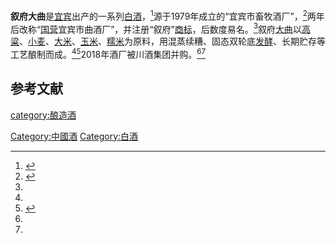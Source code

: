 '''叙府大曲'''是[[宜宾|宜宾]]出产的一系列[[中国烧酒|白酒]]，<ref name=zgcnbjscdd>{{cite book|author=于光|title=中国陈年白酒收藏大典．名优酒分册|url=https://books.google.com/books/about/%E4%B8%AD%E5%9B%BD%E9%99%88%E5%B9%B4%E7%99%BD%E9%85%92%E6%94%B6%E8%97%8F%E5%A4%A7%E5%85%B8_%E5%90%8D%E4%BC%98%E9%85%92.html?id=ybVWzQEACAAJ|year=2018|language=zh-hans|location=[[天津市|天津市]]|publisher=天津科学技术出版社|page=489|isbn=755764753X|access-date=2018-05-01|archive-date=2020-10-22|archive-url=https://web.archive.org/web/20201022185609/https://books.google.com/books/about/%E4%B8%AD%E5%9B%BD%E9%99%88%E5%B9%B4%E7%99%BD%E9%85%92%E6%94%B6%E8%97%8F%E5%A4%A7%E5%85%B8_%E5%90%8D%E4%BC%98%E9%85%92.html?id=ybVWzQEACAAJ|dead-url=no}}</ref>源于1979年成立的“宜宾市畜牧酒厂”，<ref name=l0>{{cite web|url=https://www.sohu.com/a/282058871_120046566?scm=1002.44003c.fd00fe.PC_ARTICLE_REC&spm=smpc.content.fd-d.53.1547769600265LRdM8G5|title=叙府酒业：改革精神一脉相承 强强联合未来更广阔|language=zh-hans|accessdate=2018-12-15|archive-date=2020-10-09|archive-url=https://web.archive.org/web/20201009152534/https://www.sohu.com/a/282058871_120046566?scm=1002.44003c.fd00fe.PC_ARTICLE_REC&spm=smpc.content.fd-d.53.1547769600265LRdM8G5|dead-url=no}}</ref>两年后改称“[[国营|国营]]宜宾市曲酒厂”，并注册“叙府”[[商标|商标]]，后数度易名。<ref name=zgcnbjscdd/>叙府[[大曲|大曲]]以[[高粱|高粱]]、[[小麦|小麦]]、[[大米|大米]]、[[玉米|玉米]]、[[糯米|糯米]]为原料，用混蒸续糟、固态双轮底[[发酵|发酵]]、长期贮存等工艺酿制而成。<ref name=zgcnbjscdd/><ref name=l1>{{cite web|url=http://www.cnwinenews.com/html/2020/baijiu_1003/122143.html|title=企业家精神酿出宜宾好酒|language=zh-hans|accessdate=2020-10-03|archive-date=2020-10-13|archive-url=https://web.archive.org/web/20201013230740/http://www.cnwinenews.com/html/2020/baijiu_1003/122143.html|dead-url=no}}</ref>2018年酒厂被川酒集团并购。<ref name=l0/><ref name=l1/>

==参考文献==
{{reflist}}
{{饮料小作品}}
{{中華酒文化}}

[[category:酿造酒|category:酿造酒]]
[[Category:中國酒|Category:中國酒]]
[[Category:白酒|Category:白酒]]